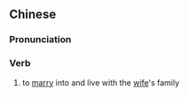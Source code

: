 {{also|入赘}}
==Chinese==
{{zh-forms|s=入赘}}

===Pronunciation===
{{zh-pron
|m=rùzhuì
|c=jap6 zeoi6
|mn=qz,xm:li̍p-chòe/zz:ji̍p-chòe
|cat=v
}}

===Verb===
{{zh-verb}}

# to [[marry]] into and live with the [[wife]]'s family